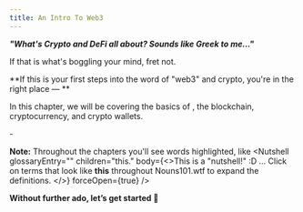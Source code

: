 ```yaml
---
title: An Intro To Web3
---
```


***"What's Crypto and DeFi all about? Sounds like Greek to me..."***

If that is what's boggling your mind, fret not.

**If this is your first steps into the word of "web3" and crypto, you're in the right place — **

In this chapter, we will be covering the basics of <Nutshell children="web3" glossaryEntry="content/glossary/web3.mdx" />, the blockchain, cryptocurrency, and crypto wallets.

\-

**Note:** Throughout the chapters you'll see words highlighted, like <Nutshell glossaryEntry="" children="this." body={<>This is a "nutshell!" :D&#x20;      ... Click on terms that look like **this** throughout Nouns101.wtf to expand the definitions.&#x20;</>} forceOpen={true} />&#x20;

**Without further ado, let’s get started 🚀**
